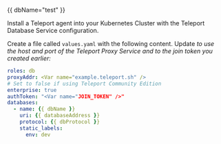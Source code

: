 {{ dbName="test" }}

Install a Teleport agent into your Kubernetes Cluster with the Teleport Database
Service configuration.

Create a file called `values.yaml` with the following content. Update <Var
name="example.teleport.sh" /> to use the host and port of the Teleport Proxy
Service and <Var name="JOIN_TOKEN" /> to the join token you created earlier:

```yaml
roles: db
proxyAddr: <Var name="example.teleport.sh" />
# Set to false if using Teleport Community Edition
enterprise: true
authToken: "<Var name="JOIN_TOKEN" />"
databases:
  - name: {{ dbName }}
    uri: {{ databaseAddress }}
    protocol: {{ dbProtocol }}
    static_labels:
      env: dev
```

